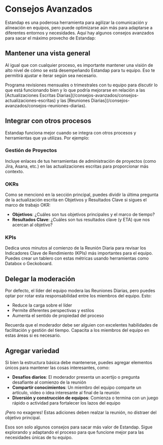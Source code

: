 
# Consejos Avanzados

Estandap es una poderosa herramienta para agilizar la comunicación y alineación en equipos, pero puede optimizarse aún más para adaptarse a diferentes entornos y necesidades. Aquí hay algunos consejos avanzados para sacar el máximo provecho de Estandap:

## Mantener una vista general

Al igual que con cualquier proceso, es importante mantener una visión de alto nivel de cómo se está desempeñando Estandap para tu equipo. Eso te permitirá ajustar e iterar según sea necesario.

<Callout>
Programa revisiones mensuales o trimestrales con tu equipo para discutir lo que está funcionando bien y lo que podría mejorarse en relación a las [Actualizaciones Escritas Diarias](/consejos-avanzados/consejos-actualizaciones-escritas) y las [Reuniones Diarias](/consejos-avanzados/consejos-reuniones-diarias).
</Callout>

## Integrar con otros procesos

Estandap funciona mejor cuando se integra con otros procesos y herramientas que ya utilizas. Por ejemplo:

<Steps>

### Gestión de Proyectos  

Incluye enlaces de tus herramientas de administración de proyectos (como Jira, Asana, etc.) en las actualizaciones escritas para proporcionar más contexto.

### OKRs

Como se mencionó en la sección principal, puedes dividir la última pregunta de la actualización escrita en Objetivos y Resultados Clave si sigues el marco de trabajo OKR:

* **Objetivos**: ¿Cuáles son tus objetivos principales y el marco de tiempo?
* **Resultados Clave**: ¿Cuáles son tus resultados clave (y ETA) que nos acercan al objetivo? 

### KPIs

Dedica unos minutos al comienzo de la Reunión Diaria para revisar los Indicadores Clave de Rendimiento (KPIs) más importantes para el equipo. Puedes crear un tablero con estas métricas usando herramientas como Databox o Geckoboard.

</Steps>

## Delegar la moderación

Por defecto, el líder del equipo modera las Reuniones Diarias, pero puedes optar por rotar esta responsabilidad entre los miembros del equipo. Esto:

- Reduce la carga sobre el líder
- Permite diferentes perspectivas y estilos
- Aumenta el sentido de propiedad del proceso

<Callout>
Recuerda que el moderador debe ser alguien con excelentes habilidades de facilitación y gestión del tiempo. Capacita a los miembros del equipo en estas áreas si es necesario.
</Callout>

## Agregar variedad

Si bien la estructura básica debe mantenerse, puedes agregar elementos únicos para mantener las cosas interesantes, como:

- **Desafíos diarios**: El moderador presenta un acertijo o pregunta desafiante al comienzo de la reunión
- **Compartir conocimientos**: Un miembro del equipo comparte un artículo, video o idea interesante al final de la reunión
- **Diversión y construcción de equipos**: Comienza o termina con un juego rápido o actividad para fortalecer los lazos del equipo

<Callout type="warning">
¡Pero no exageres! Estas adiciones deben realzar la reunión, no distraer del objetivo principal.
</Callout>

Esos son solo algunos consejos para sacar más valor de Estandap. Sigue explorando y adaptando el proceso para que funcione mejor para las necesidades únicas de tu equipo.